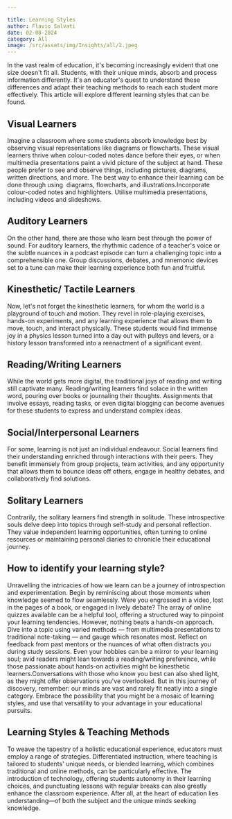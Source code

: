 ```yaml
---

title: Learning Styles
author: Flavio Salvati
date: 02-08-2024
category: All
image: /src/assets/img/Insights/all/2.jpeg
---
```



In the vast realm of education, it&#39;s becoming increasingly evident that one size doesn&#39;t fit all. Students, with their unique minds, absorb and process information differently. It&#39;s an educator&#39;s quest to understand these differences and adapt their teaching methods to reach each student more effectively. This article will explore different learning styles that can be found.

## Visual Learners

Imagine a classroom where some students absorb knowledge best by observing visual representations like diagrams or flowcharts. These visual learners thrive when colour-coded notes dance before their eyes, or when multimedia presentations paint a vivid picture of the subject at hand. These people prefer to see and observe things, including pictures, diagrams, written directions, and more. The best way to enhance their learning can be done through using  diagrams, flowcharts, and illustrations.Incorporate colour-coded notes and highlighters. Utilise multimedia presentations, including videos and slideshows.

## Auditory Learners 

On the other hand, there are those who learn best through the power of sound. For auditory learners, the rhythmic cadence of a teacher&#39;s voice or the subtle nuances in a podcast episode can turn a challenging topic into a comprehensible one. Group discussions, debates, and mnemonic devices set to a tune can make their learning experience both fun and fruitful.

## Kinesthetic/ Tactile Learners 

Now, let&#39;s not forget the kinesthetic learners, for whom the world is a playground of touch and motion. They revel in role-playing exercises, hands-on experiments, and any learning experience that allows them to move, touch, and interact physically. These students would find immense joy in a physics lesson turned into a day out with pulleys and levers, or a history lesson transformed into a reenactment of a significant event.

## Reading/Writing Learners

While the world gets more digital, the traditional joys of reading and writing still captivate many. Reading/writing learners find solace in the written word, pouring over books or journaling their thoughts. Assignments that involve essays, reading tasks, or even digital blogging can become avenues for these students to express and understand complex ideas.

## Social/Interpersonal Learners

For some, learning is not just an individual endeavour. Social learners find their understanding enriched through interactions with their peers. They benefit immensely from group projects, team activities, and any opportunity that allows them to bounce ideas off others, engage in healthy debates, and collaboratively find solutions.

## Solitary Learners

Contrarily, the solitary learners find strength in solitude. These introspective souls delve deep into topics through self-study and personal reflection. They value independent learning opportunities, often turning to online resources or maintaining personal diaries to chronicle their educational journey.

## How to identify your learning style?

Unravelling the intricacies of how we learn can be a journey of introspection and experimentation. Begin by reminiscing about those moments when knowledge seemed to flow seamlessly. Were you engrossed in a video, lost in the pages of a book, or engaged in lively debate? The array of online quizzes available can be a helpful tool, offering a structured way to pinpoint your learning tendencies. However, nothing beats a hands-on approach. Dive into a topic using varied methods — from multimedia presentations to traditional note-taking — and gauge which resonates most. Reflect on feedback from past mentors or the nuances of what often distracts you during study sessions. Even your hobbies can be a mirror to your learning soul; avid readers might lean towards a reading/writing preference, while those passionate about hands-on activities might be kinesthetic learners.Conversations with those who know you best can also shed light, as they might offer observations you&#39;ve overlooked. But in this journey of discovery, remember: our minds are vast and rarely fit neatly into a single category. Embrace the possibility that you might be a mosaic of learning styles, and use that versatility to your advantage in your educational pursuits.
## Learning Styles &amp; Teaching Methods

To weave the tapestry of a holistic educational experience, educators must employ a range of strategies. Differentiated instruction, where teaching is tailored to students&#39; unique needs, or blended learning, which combines traditional and online methods, can be particularly effective. The introduction of technology, offering students autonomy in their learning choices, and punctuating lessons with regular breaks can also greatly enhance the classroom experience. After all, at the heart of education lies understanding—of both the subject and the unique minds seeking knowledge.
